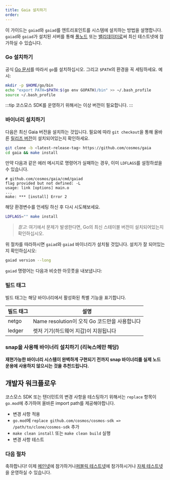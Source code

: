 ```yaml
---
title: Gaia 설치하기
order: 
---
```




<!-- markdown-link-check-disable -->

이 가이드는 `gaiad`와 `gaiad`를 엔트리포인트를 시스템에 설치하는 방법을 설명합니다. `gaiad`와 `gaiad`가 설치된 서버를 통해 [풀노드](./gaia-tutorials/join-testnet.md#run-a-full-node) 또는 [밸리데이터로](./validators/validator-setup.md)써 최신 테스트넷에 참가하실 수 있습니다.

### Go 설치하기

공식 [Go 문서](https://golang.org/doc/install)를 따라서 `go`를 설치하십시오. 그리고 `$PATH`의 환경을 꼭 세팅하세요. 예시:

```bash
mkdir -p $HOME/go/bin
echo "export PATH=$PATH:$(go env GOPATH)/bin" >> ~/.bash_profile
source ~/.bash_profile
```

:::tip
코스모스 SDK를 운영하기 위해서는 **<Var children={currentParams.currentRelease.golangVersion} />** 이상 버전이 필요합니다.
:::

### 바이너리 설치하기

다음은 최신 Gaia 버전을 설치하는 것입니다. 필요에 따라 `git checkout`을 통해 올바른 [릴리즈 버전](https://github.com/cosmos/gaia/releases)이 설치되어있는지 확인하세요.

```bash
git clone -b <latest-release-tag> https://github.com/cosmos/gaia
cd gaia && make install
```

만약 다음과 같은 에러 메시지로 명령어가 실패하는 경우, 이미 `LDFLAGS`를 설정하셨을 수 있습니다.

```
# github.com/cosmos/gaia/cmd/gaiad
flag provided but not defined: -L
usage: link [options] main.o
...
make: *** [install] Error 2
```

해당 환경변수를 언세팅 하신 후 다시 시도해보세요.

```sh
LDFLAGS="" make install
```

> _참고_: 여기에서 문제가 발생한다면, Go의 최신 스테이블 버전이 설치되어있는지 확인하십시오.

위 절차를 따라하시면 `gaiad`와 `gaiad` 바이너리가 설치될 것입니다. 설치가 잘 되어있는지 확인하십시오:

```bash
gaiad version --long
```

`gaiad` 명령어는 다음과 비슷한 아웃풋을 내보냅니다:


<ConsoleOutput children={currentParams.currentRelease.gaidExecutionOutput} />


### 빌드 태그

빌드 태그는 해당 바이너리에서 활성화된 특별 기능을 표기합니다.

| 빌드 태그 | 설명                                          |
| --------- | --------------------------------------------- |
| netgo     | Name resolution이 오직 Go 코드만을 사용합니다 |
| ledger    | 렛저 기기(하드웨어 지갑)이 지원됩니다         |

### snap을 사용해 바이너리 설치하기 (리눅스에만 해당)

**재현가능한 바이너리 시스템이 완벽하게 구현되기 전까지 snap 바이너리를 실제 노드 운용에 사용하지 않으시는 것을 추천드립니다.**

## 개발자 워크플로우

코스모스 SDK 또는 텐더민트의 변경 사항을 테스팅하기 위해서는 `replace` 항목이 `go.mod`에 추가하여 올바른 import path를 제공해야합니다.

- 변경 사항 적용
- `go.mod`에 `replace github.com/cosmos/cosmos-sdk => /path/to/clone/cosmos-sdk` 추가
- `make clean install` 또는 `make clean build` 실행
- 변경 사항 테스트

### 다음 절차

축하합니다! 이제 [메인넷](./gaia-tutorials/join-mainnet.md)에 참가하거나[퍼블릭 테스트넷](./join-testnet.md)에 참가하시거나 [자체 테스트넷](./gaia-tutorials/deploy-testnet.md)을 운영하실 수 있습니다.

<!-- markdown-link-check-enable -->
